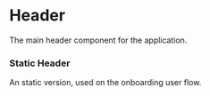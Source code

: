 
<Meta of={Story} />

# Header

The main header component for the application.

### Static Header

An static version, used on the onboarding user flow.

<Canvas of={Story.StaticHeaderExample} />

<Primary />
<Controls />
